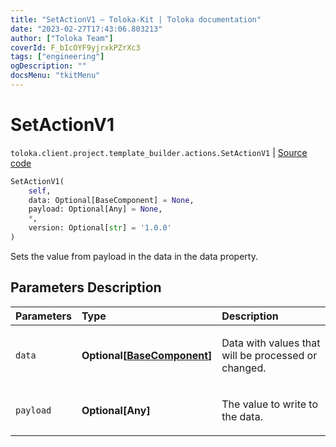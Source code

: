 ```yaml
---
title: "SetActionV1 — Toloka-Kit | Toloka documentation"
date: "2023-02-27T17:43:06.803213"
author: ["Toloka Team"]
coverId: F_bIcOYF9yjrxkPZrXc3
tags: ["engineering"]
ogDescription: ""
docsMenu: "tkitMenu"
---
```


# SetActionV1
`toloka.client.project.template_builder.actions.SetActionV1` | [Source code](https://github.com/Toloka/toloka-kit/blob/v1.1.4/src/client/project/template_builder/actions.py#L146)

```python
SetActionV1(
    self,
    data: Optional[BaseComponent] = None,
    payload: Optional[Any] = None,
    *,
    version: Optional[str] = '1.0.0'
)
```

Sets the value from payload in the data in the data property.

## Parameters Description

| Parameters | Type | Description |
| :----------| :----| :-----------|
`data`|**Optional\[[BaseComponent](/docs/toloka-kit/reference/toloka.client.project.template_builder.base.BaseComponent)\]**|<p>Data with values that will be processed or changed.</p>
`payload`|**Optional\[Any\]**|<p>The value to write to the data.</p>